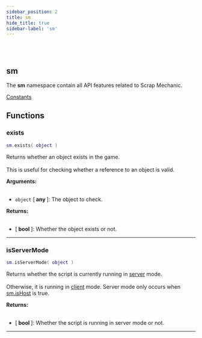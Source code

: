 ```yaml
---
sidebar_position: 2
title: sm
hide_title: true
sidebar-label: 'sm'
---
```


<br></br>

## sm

The <strong>sm</strong> namespace contain all API features related to Scrap Mechanic.

[Constants](/docs/game_script_env/Constants#sm)

## Functions

### exists

```lua
sm.exists( object )
```

Returns whether an object exists in the game. <br></br>
This is useful for checking whether a reference to an object is valid.

<strong>Arguments:</strong> <br></br>

- <code>object</code> [<strong> any </strong>]: The object to check.

<strong>Returns:</strong> <br></br>

- [<strong> bool </strong>]: Whether the object exists or not.

---

### isServerMode

```lua
sm.isServerMode( object )
```

Returns whether the script is currently running in [server](/docs/#server) mode. <br></br>
Otherwise, it is running in [client](/docs/#client) mode. Server mode only occurs when [sm.isHost](/docs/game_script_env/Constants#sm) is true.

<strong>Returns:</strong> <br></br>

- [<strong> bool </strong>]: Whether the script is running in server mode or not.

---